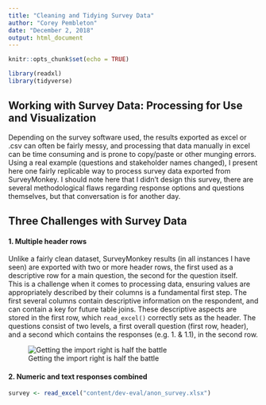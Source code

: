 ```yaml
---
title: "Cleaning and Tidying Survey Data"
author: "Corey Pembleton"
date: "December 2, 2018"
output: html_document
---
```


```r
knitr::opts_chunk$set(echo = TRUE)
```

```r

library(readxl)
library(tidyverse)
```


## Working with Survey Data: Processing for Use and Visualization

Depending on the survey software used, the results exported as excel or .csv can often be fairly messy, and processing that data manually in excel can be time consuming and is prone to copy/paste or other munging errors. Using a real example (questions and stakeholder names changed), I present here one fairly replicable way to process survey data exported from SurveyMonkey. I should note here that I didn't design this survey, there are several methodological flaws regarding response options and questions themselves, but that conversation is for another day.

## Three Challenges with Survey Data

#### 1. Multiple header rows
Unlike a fairly clean dataset, SurveyMonkey results (in all instances I have seen) are exported with two or more header rows, the first used as a descriptive row for a main question, the second for the question itself.   
This is a challenge when it comes to processing data, ensuring values are appropriately described by their columns is a fundamental first step. The first several columns contain descriptive information on the respondent, and can contain a key for future table joins. These descriptive aspects are stored in the first row, which ```read_excel()``` correctly sets as the header. The questions consist of two levels, a first overall question (first row, header), and a second which contains the responses (e.g. 1. & 1.1), in the second row. 

![Getting the import right is half the battle](/img/messy_survey.png)




#### 2. Numeric and text responses combined


```r
survey <- read_excel("content/dev-eval/anon_survey.xlsx")

```


